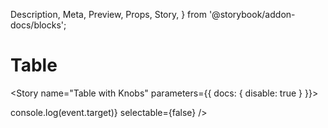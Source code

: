   Description,
  Meta,
  Preview,
  Props,
  Story,
} from '@storybook/addon-docs/blocks';


<Meta component={Table} title="Components/Atoms/Table" />

# Table

<Description of={Table} />
<Props of={Table} />

<Story name="Table with Knobs" parameters={{ docs: { disable: true } }}>
  <Table
    className={text('className', '')}
    columns={array('columns', columns)}
    data={array('data', data)}
    rowFunction={(event) => console.log(event.target)}
    selectable={false}
  />
</Story>
